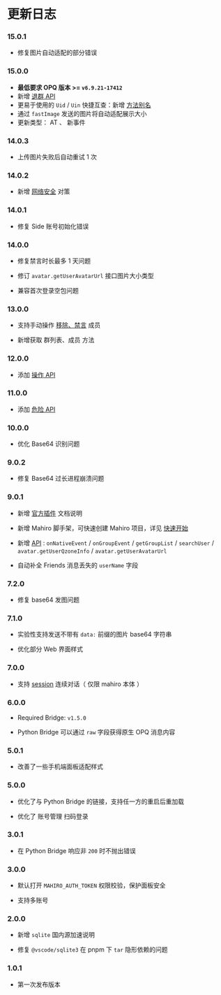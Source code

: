 # 更新日志

### 15.0.1

- 修复图片自动适配的部分错误

### 15.0.0
 
- **最低要求 OPQ 版本 >= `v6.9.21-17412`**
- 新增 [退群 API](./lifecycle/api#bakaexitgroup)
- 更易于使用的 `Uid` / `Uin` 快捷互查：新增 [方法别名](./lifecycle/api#searchgetuinbyuid) 
- 通过 `fastImage` 发送的图片将自动适配展示大小
- 更新类型： AT 、 新事件

### 14.0.3

- 上传图片失败后自动重试 1 次

### 14.0.2

- 新增 [网络安全](./advanced/network-attack) 对策

### 14.0.1

- 修复 Side 账号初始化错误

### 14.0.0

- 修复禁言时长最多 1 天问题

- 修订 `avatar.getUserAvatarUrl` 接口图片大小类型

- 兼容首次登录空包问题

### 13.0.0

- 支持手动操作 [移除、禁言](./lifecycle/api#操作-api) 成员

- 新增获取 群列表、成员 方法

### 12.0.0

- 添加 [操作 API](./lifecycle/api#操作-api)

### 11.0.0

- 添加 [危险 API](./lifecycle/api#危险-api)

### 10.0.0

- 优化 Base64 识别问题

### 9.0.2

- 修复 Base64 过长进程崩溃问题

### 9.0.1

- 新增 [官方插件](./plugins) 文档说明

- 新增 Mahiro 脚手架，可快速创建 Mahiro 项目，详见 [快速开始](./quick-start)

- 新增 [API](./lifecycle/api) : `onNativeEvent` / `onGroupEvent` / `getGroupList` / `searchUser` / `avatar.getUserQzoneInfo` / `avatar.getUserAvatarUrl`

- 自动补全 Friends 消息丢失的 `userName` 字段

### 7.2.0

- 修复 base64 发图问题

### 7.1.0

- 实验性支持发送不带有 `data:` 前缀的图片 base64 字符串

- 优化部分 Web 界面样式

### 7.0.0

- 支持 [session](./lifecycle/api#连续对话) 连续对话（ 仅限 mahiro 本体 ）

### 6.0.0

- Required Bridge: `v1.5.0`

- Python Bridge 可以通过 `raw` 字段获得原生 OPQ 消息内容

### 5.0.1

- 改善了一些手机端面板适配样式

### 5.0.0

- 优化了与 Python Bridge 的链接，支持任一方的重启后重加载

- 优化了 账号管理 扫码登录

### 3.0.1

- 在 Python Bridge 响应非 `200` 时不抛出错误

### 3.0.0

- 默认打开 `MAHIRO_AUTH_TOKEN` 权限校验，保护面板安全

- 支持多账号

### 2.0.0

- 新增 `sqlite` 国内源加速说明

- 修复 `@vscode/sqlite3` 在 pnpm 下 `tar` 隐形依赖的问题

### 1.0.1

- 第一次发布版本
